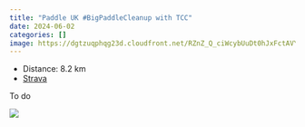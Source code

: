 ```yaml
---
title: "Paddle UK #BigPaddleCleanup with TCC"
date: 2024-06-02
categories: []
image: https://dgtzuqphqg23d.cloudfront.net/RZnZ_Q_ciWcybUuDt0hJxFctAVYQdrq0_oUV30kno2g-768x576.jpg
---
```


- Distance: 8.2 km
- [Strava](https://www.strava.com/activities/11555714357)

To do

![](https://dgtzuqphqg23d.cloudfront.net/RZnZ_Q_ciWcybUuDt0hJxFctAVYQdrq0_oUV30kno2g-768x576.jpg)



